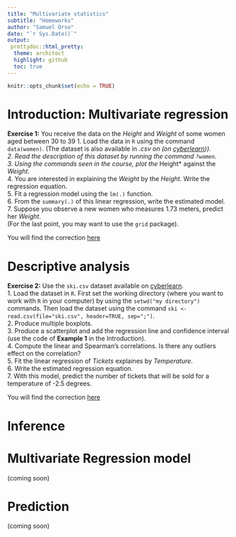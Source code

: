 ```yaml
---
title: "Multivariate statistics"
subtitle: "Homeworks"
author: "Samuel Orso"
date: "`r Sys.Date()`"
output: 
 prettydoc::html_pretty:
  theme: architect
  highlight: github
  toc: true
---
```


```r
knitr::opts_chunk$set(echo = TRUE)
```
# Introduction: Multivariate regression
<div id="ex1">
**Exercise 1:** You receive the data on the *Height* and *Weight* of some women aged between 30 to 39
1. Load the data in `R` using the command `data(women)`. (The dataset is also available in *.csv on (on [cyberlearn](https://cyberlearn.hes-so.ch/mod/folder/view.php?id=721591))).      
2. Read the description of this dataset by running the command `?women`.   
3. Using the commands seen in the course, plot the *Height* against the *Weight*.   
4. You are interested in explaining the *Weight* by the *Height*. Write the regression equation.   
5. Fit a regression model using the `lm(.)` function.   
6. From the `summary(.)` of this linear regression, write the estimated model.   
7. Suppose you observe a new women who measures 1.73 meters, predict her *Weight*.  
(For the last point, you may want to use the `grid` package).

You will find the correction [here](https://samorso.github.io/RM2017/hmw_cor.html#ex1)
</div>

# Descriptive analysis
<div id=ex2>
**Exercise 2:** Use the `ski.csv` dataset available on  [cyberlearn](https://cyberlearn.hes-so.ch/mod/folder/view.php?id=721591).  
1. Load the dataset in `R`. First set the working directory (where you want to work with `R` in your computer) by using the `setwd("my directory")` commands. Then load the dataset using the command `ski <- read.csv(file="ski.csv", header=TRUE, sep=";")`.   
2. Produce multiple boxplots.   
3. Produce a scatterplot and add the regression line and confidence interval (use the code of **Example 1** in the Introduction).   
4. Compute the linear and Spearman's correlations. Is there any outliers effect on the correlation?   
5. Fit the linear regression of *Tickets* explaines by *Temperature*.   
6. Write the estimated regression equation.   
7. With this model, predict the number of tickets that will be sold for a temperature of -2.5 degrees.   

You will find the correction [here](https://samorso.github.io/RM2017/hmw_cor.html#ex2)
</div>

# Inference

# Multivariate Regression model
(coming soon)  

# Prediction
(coming soon)
